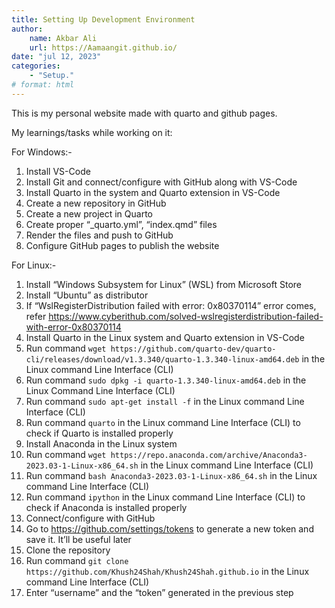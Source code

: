 ```yaml
---
title: Setting Up Development Environment
author:
    name: Akbar Ali
    url: https://Aamaangit.github.io/
date: "jul 12, 2023"
categories:
    - "Setup."
# format: html
---
```


This is my personal website made with quarto and github pages.

My learnings/tasks while working on it:

For Windows:-

1) Install VS-Code
2) Install Git and connect/configure with GitHub along with VS-Code
3) Install Quarto in the system and Quarto extension in VS-Code
4) Create a new repository in GitHub
5) Create a new project in Quarto
6) Create proper "_quarto.yml", "index.qmd" files
7) Render the files and push to GitHub
8) Configure GitHub pages to publish the website

For Linux:-

1) Install "Windows Subsystem for Linux" (WSL) from Microsoft Store
2) Install "Ubuntu" as distributor
3) If "WslRegisterDistribution failed with error: 0x80370114" error comes, refer <https://www.cyberithub.com/solved-wslregisterdistribution-failed-with-error-0x80370114>
4) Install Quarto in the Linux system and Quarto extension in VS-Code
5) Run command `wget https://github.com/quarto-dev/quarto-cli/releases/download/v1.3.340/quarto-1.3.340-linux-amd64.deb` in the Linux command Line Interface (CLI)
6) Run command `sudo dpkg -i quarto-1.3.340-linux-amd64.deb`  in the Linux Command Line Interface (CLI)
7) Run command `sudo apt-get install -f` in the Linux command Line Interface (CLI)
8) Run command `quarto` in the Linux command Line Interface (CLI) to check if Quarto is installed properly
9) Install Anaconda in the Linux system
10) Run command `wget https://repo.anaconda.com/archive/Anaconda3-2023.03-1-Linux-x86_64.sh` in the Linux command Line Interface (CLI)
11) Run command `bash Anaconda3-2023.03-1-Linux-x86_64.sh` in the Linux command Line Interface (CLI)
12) Run command `ipython` in the Linux command Line Interface (CLI) to check if Anaconda is installed properly
13) Connect/configure with GitHub
14) Go to <https://github.com/settings/tokens> to generate a new token and save it. It'll be useful later
15) Clone the repository
16) Run command `git clone https://github.com/Khush24Shah/Khush24Shah.github.io` in the Linux command Line Interface (CLI)
17) Enter "username" and the "token" generated in the previous step